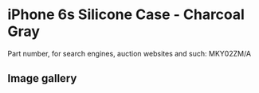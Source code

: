 
# iPhone 6s Silicone Case - Charcoal Gray

Part number, for search engines, auction websites and such: MKY02ZM/A

## Image gallery

<div style={{ width: "768px" }}>
  <GalleryComponent
    images={[
      {
        original: "/everysource/MKY02.png",
        thumbnail: "/everypreview/MKY02.png",
      },
      {
        original: "/everysource/MKY02_AV1_GOLD.png",
        thumbnail: "/everypreview/MKY02_AV1_GOLD.png",
      },
      {
        original: "/everysource/MKY02_AV1_SILVER.png",
        thumbnail: "/everypreview/MKY02_AV1_SILVER.png",
      },
      {
        original: "/everysource/MKY02_AV1_SPACE_GRAY.png",
        thumbnail: "/everypreview/MKY02_AV1_SPACE_GRAY.png",
      }
    ]}
  />
</div>